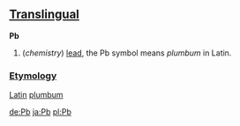 ==[[Translingual]]==

'''Pb'''

# (''chemistry'') [[lead]], the Pb symbol means ''plumbum'' in Latin.

===[[Etymology]]===

[[Latin]] [[plumbum]]

[[de:Pb]]
[[ja:Pb]]
[[pl:Pb]]